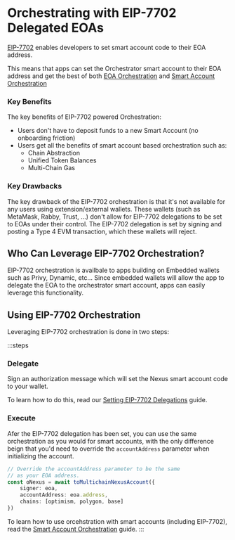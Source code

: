 # Orchestrating with EIP-7702 Delegated EOAs

[EIP-7702](https://github.com/ethereum/EIPs/blob/master/EIPS/eip-7702.md) 
enables developers to set smart account code to their EOA address. 

This means that apps can set the Orchestrator smart account to their EOA address
and get the best of both [EOA Orchestration]() and [Smart Account Orchestration]()

### Key Benefits
The key benefits of EIP-7702 powered Orchestration:

- Users don't have to deposit funds to a new Smart Account (no onboarding friction)
- Users get all the benefits of smart account based orchestration such as:
  - Chain Abstraction
  - Unified Token Balances
  - Multi-Chain Gas

### Key Drawbacks
The key drawback of the EIP-7702 orchestration is that it's not available for any
users using extension/external wallets. These wallets (such as MetaMask, 
Rabby, Trust, ...) don't allow for EIP-7702 delegations to be set to EOAs
under their control. The EIP-7702 delegation is set by signing and posting 
a Type 4 EVM transaction, which these wallets will reject. 

## Who Can Leverage EIP-7702 Orchestration?
EIP-7702 orchestration is availbale to apps building on Embedded wallets such
as Privy, Dynamic, etc... Since embedded wallets will allow the app to delegate
the EOA to the orchestrator smart account, apps can easily leverage this 
functionality.

## Using EIP-7702 Orchestration

Leveraging EIP-7702 orchestration is done in two steps:

:::steps
### Delegate
Sign an authorization message which will set the Nexus smart account
code to your wallet.

To learn how to do this, read our [Setting EIP-7702 Delegations]() guide.

### Execute
Afer the EIP-7702 delegation has been set, you can use the same orchestration
as you would for smart accounts, with the only difference beign that you'd 
need to override the `accountAddress` parameter when initializing the 
account. 


```ts
// Override the accountAddress parameter to be the same
// as your EOA address.
const oNexus = await toMultichainNexusAccount({
    signer: eoa,
    accountAddress: eoa.address,
    chains: [optimism, polygon, base]
})
```

To learn how to use orcehstration with smart accounts (including EIP-7702),
read the [Smart Account Orchestration](/multichain-orchestration/sca) guide.
:::

